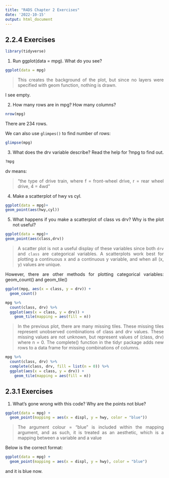 ```yaml
---
title: "R4DS Chapter 2 Exercises"
date: '2022-10-15'
output: html_document
---
```


## 2.2.4 Exercises

```r
library(tidyverse)
```

1. Run ggplot(data = mpg). What do you see?


```r
ggplot(data = mpg)
```

>  This creates the background of the plot, but since no layers were specified with geom function, nothing is drawn.

I see empty.

2. How many rows are in mpg? How many columns?

```r
nrow(mpg)
```

There are 234 rows.

We can also use `glimpes()` to find number of rows:
```r
glimpse(mpg)
```


3. What does the drv variable describe? Read the help for ?mpg to find out.

```r
?mpg
```

dv means:

> "the type of drive train, where f = front-wheel drive, r = rear wheel drive, 4 = 4wd"


4. Make a scatterplot of hwy vs cyl.


```r
ggplot(data = mpg)+
geom_point(aes(hwy,cyl))
```


5. What happens if you make a scatterplot of class vs drv? Why is the plot not useful?

```r
ggplot(data = mpg)+
geom_point(aes(class,drv))
```

> A scatter plot is not a useful display of these variables since both `drv` and `class` are categorical variables. A scatterplots work best for plotting a continuous x and a continuous y variable, and when all (x, y) values are unique.

However, there are other methods for plotting categorical variables: geom_count() and geom_tile()


```r
ggplot(mpg, aes(x = class, y = drv)) +
  geom_count()
```

> 

```r
mpg %>%
  count(class, drv) %>%
  ggplot(aes(x = class, y = drv)) +
    geom_tile(mapping = aes(fill = n))
```

> In the previous plot, there are many missing tiles. These missing tiles represent unobserved combinations of class and drv values.  These missing values are not unknown, but represent values of (class, drv) where n = 0. The complete() function in the tidyr package adds new rows to a data frame for missing combinations of columns. 

```r
mpg %>%
  count(class, drv) %>%
  complete(class, drv, fill = list(n = 0)) %>%
  ggplot(aes(x = class, y = drv)) +
    geom_tile(mapping = aes(fill = n))
```

## 2.3.1 Exercises

1. What’s gone wrong with this code? Why are the points not blue?

```r
ggplot(data = mpg) + 
  geom_point(mapping = aes(x = displ, y = hwy, color = "blue"))
```

> The argument colour = "blue" is included within the mapping argument, and as such, it is treated as an aesthetic, which is a mapping between a variable and a value

Below is the correct format:

```r
ggplot(data = mpg) + 
  geom_point(mapping = aes(x = displ, y = hwy), color = "blue")

```

and it is blue now.


<style>
body {
text-align: justify}
</style>


